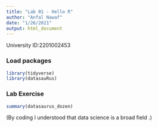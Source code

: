 ```yaml
---
title: "Lab 01 - Hello R"
author: "Anfal Nawaf"
date: "1/26/2021"
output: html_document
---
```


University ID:2201002453 

### Load packages

```r
library(tidyverse) 
library(datasauRus)
```


### Lab Exercise
```r
summary(datasaurus_dozen)
```


(By coding I understood that data science is a broad field .)
```r

```

